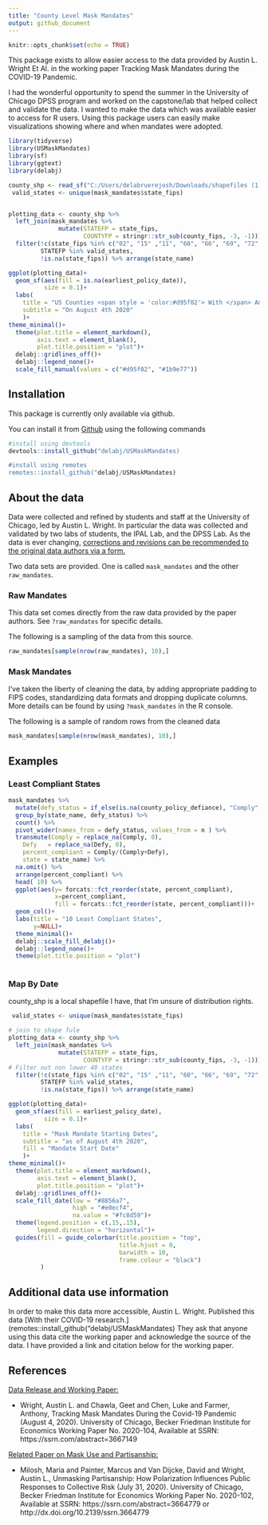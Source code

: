 ```yaml
---
title: "County Level Mask Mandates"
output: github_document
---
```


```r
knitr::opts_chunk$set(echo = TRUE)
```

This package exists to allow easier access to the data provided by Austin L. Wright Et Al. in the working paper Tracking Mask Mandates during the COVID-19 Pandemic. 

I had the wonderful opportunity to spend the summer in the University of Chicago DPSS program and worked on the capstone/lab that helped collect and validate the data. I wanted to make the data which was available easier to access for R users. Using this package users can easily make visualizations showing where and when mandates were adopted. 

```r
library(tidyverse)
library(USMaskMandates)
library(sf)
library(ggtext)
library(delabj)

county_shp <- read_sf("C:/Users/delabruerejosh/Downloads/shapefiles (1)/cb_2018_us_county_500k/cb_2018_us_county_500k.shp")
 valid_states <- unique(mask_mandates$state_fips)


plotting_data <- county_shp %>%
  left_join(mask_mandates %>%
              mutate(STATEFP = state_fips,
                     COUNTYFP = stringr::str_sub(county_fips, -3, -1))) %>%
  filter(!c(state_fips %in% c("02", "15" ,"11", "60", "66", "69", "72", "78")), 
         STATEFP %in% valid_states, 
         !is.na(state_fips)) %>% arrange(state_name)

ggplot(plotting_data)+
  geom_sf(aes(fill = is.na(earliest_policy_date)), 
          size = 0.1)+
  labs(
    title = "US Counties <span style = 'color:#d95f02'> With </span> And <span style = 'color:#1b9e77'>Without</span> Mask Mandates",
    subtitle = "On August 4th 2020"
    )+
theme_minimal()+
  theme(plot.title = element_markdown(), 
        axis.text = element_blank(), 
        plot.title.position = "plot")+
  delabj::gridlines_off()+
  delabj::legend_none()+
  scale_fill_manual(values = c("#d95f02", "#1b9e77"))


```

## Installation

This package is currently only available via github. 

You can install it from [Github](github.com) using the following commands

``` r 
#install using devtools
devtools::install_github("delabj/USMaskMandates)

#install using remotes
remotes::install_github("delabj/USMaskMandates)

```

## About the data

Data were collected and refined by students and staff at the University of Chicago, led by Austin L. Wright. In particular the data was collected and validated by two labs of students, the IPAL Lab, and the DPSS Lab. As the data is ever changing, [corrections and revisions can be recommended to the original data authors via a form. ](https://docs.google.com/forms/u/2/d/e/1FAIpQLSfi4NTKH8_kFD8hb7_oWdcY2pIp9_YEbwvGs7kLmqU99_rQvw/viewform?usp=send_form) 

Two data sets are provided. One is called `mask_mandates` and the other `raw_mandates`. 

### Raw Mandates

This data set comes directly from the raw data provided by the paper authors. See `?raw_mandates` for specific details. 

The following is a sampling of the data from this source.
```r
raw_mandates[sample(nrow(raw_mandates), 10),] 
```

### Mask Mandates

I've taken the liberty of cleaning the data, by adding appropriate padding to FIPS codes, standardizing data formats and dropping duplicate columns. More details can be found by using `?mask_mandates` in the R console. 

The following is a sample of random rows from the cleaned data
```r
mask_mandates[sample(nrow(mask_mandates), 10),] 
```


## Examples


### Least Compliant States
```r
mask_mandates %>%
  mutate(defy_status = if_else(is.na(county_policy_defiance), "Comply", "Defy" )) %>%
  group_by(state_name, defy_status) %>%
  count() %>% 
  pivot_wider(names_from = defy_status, values_from = n ) %>%
  transmute(Comply = replace_na(Comply, 0),
    Defy   = replace_na(Defy, 0),
    percent_compliant = Comply/(Comply+Defy), 
    state = state_name) %>%
  na.omit() %>%
  arrange(percent_compliant) %>%
  head( 10) %>%
  ggplot(aes(y= forcats::fct_reorder(state, percent_compliant), 
             x=percent_compliant, 
             fill = forcats::fct_reorder(state, percent_compliant)))+
  geom_col()+
  labs(title = "10 Least Compliant States", 
       y=NULL)+
  theme_minimal()+
  delabj::scale_fill_delabj()+
  delabj::legend_none()+
  theme(plot.title.position = "plot")
         
```

###  Map By Date

county_shp is a local shapefile I have, that I'm unsure of distribution rights. 

```r
 valid_states <- unique(mask_mandates$state_fips)

# join to shape fule
plotting_data <- county_shp %>%
  left_join(mask_mandates %>%
              mutate(STATEFP = state_fips,
                     COUNTYFP = stringr::str_sub(county_fips, -3, -1))) %>%
# Filter out non lower 48 states
  filter(!c(state_fips %in% c("02", "15" ,"11", "60", "66", "69", "72", "78")), 
         STATEFP %in% valid_states, 
         !is.na(state_fips)) %>% arrange(state_name)

ggplot(plotting_data)+
  geom_sf(aes(fill = earliest_policy_date), 
          size = 0.1)+
  labs(
    title = "Mask Mandate Starting Dates",
    subtitle = "as of August 4th 2020", 
    fill = "Mandate Start Date"
    )+
theme_minimal()+
  theme(plot.title = element_markdown(), 
        axis.text = element_blank(), 
        plot.title.position = "plot")+
  delabj::gridlines_off()+
  scale_fill_date(low = "#8856a7",
                  high = "#e0ecf4", 
                  na.value = "#fc8d59")+
  theme(legend.position = c(.15,.15), 
        legend.direction = "horizontal")+
  guides(fill = guide_colorbar(title.position = "top", 
                               title.hjust = 0, 
                               barwidth = 10, 
                               frame.colour = "black") 
         )
```



## Additional data use information
In order to make this data more accessible, Austin L. Wright. Published this data  [With their COVID-19 research.](remotes::install_github("delabj/USMaskMandates) They ask that anyone using this data cite the working paper and acknowledge the source of the data. I have provided a link and citation below for the working paper. 


## References

[Data Release and Working Paper:](https://bfi.uchicago.edu/wp-content/uploads/BFI_WP_2020104.pdf)

+ Wright, Austin L. and Chawla, Geet and Chen, Luke and Farmer, Anthony, Tracking Mask Mandates During the Covid-19 Pandemic (August 4, 2020). University of Chicago, Becker Friedman Institute for Economics Working Paper No. 2020-104, Available at SSRN: https://ssrn.com/abstract=3667149


[Related Paper on Mask Use and Partisanship:](https://papers.ssrn.com/sol3/papers.cfm?abstract_id=3664779)

+ Milosh, Maria and Painter, Marcus and Van Dijcke, David and Wright, Austin L., Unmasking Partisanship: How Polarization Influences Public Responses to Collective Risk (July 31, 2020). University of Chicago, Becker Friedman Institute for Economics Working Paper No. 2020-102, Available at SSRN: https://ssrn.com/abstract=3664779 or http://dx.doi.org/10.2139/ssrn.3664779

